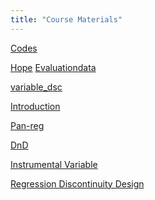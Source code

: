 ---
title: "Course Materials"
---
[Codes](Impact-evaluation.R) 

[Hope](data/HOPE.xlsx)
[Evaluationdata](data/evaluation.dta) 

[variable_dsc](data/variable_desc.csv)

[Introduction](https://zahidasghar.com/data_analytics/thinking_with_data)

[Pan-reg](slides/panel-reg.pdf)

[DnD](slides/DnD.pdf)

[Instrumental Variable](slides/IV.pdf)

[Regression Discontinuity Design](slides/reg_DD.pdf)
